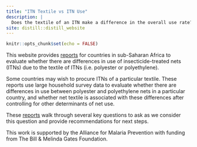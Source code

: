 ```yaml
---
title: "ITN Textile vs ITN Use"
description: |
  Does the textile of an ITN make a difference in the overall use rate?
site: distill::distill_website
---
```


```r
knitr::opts_chunk$set(echo = FALSE)
```

This website provides [reports](docs/reports.html) for countries in sub-Saharan Africa to evaluate whether there are differences in use of insecticide-treated nets (ITNs) due to the textile of ITNs (i.e. polyester or polyethylene).

Some countries may wish to procure ITNs of a particular textile. These reports use large household survey data to evaluate whether there are differences in use between polyester and polyethylene nets in a particular country, and whether net textile is associated with these differences after controlling for other determinants of net use.

These [reports](docs/reports.html) walk through several key questions to ask as we consider this question and provide recommendations for next steps.

This work is supported by the Alliance for Malaria Prevention with funding from The Bill & Melinda Gates Foundation.